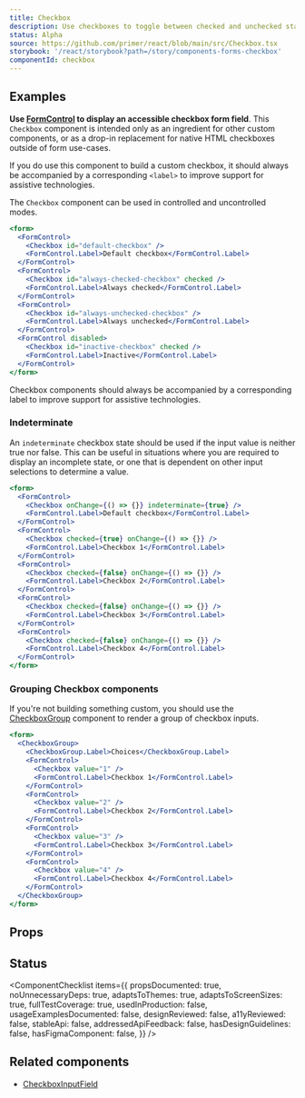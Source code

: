 ```yaml
---
title: Checkbox
description: Use checkboxes to toggle between checked and unchecked states in a list or as a standalone form field
status: Alpha
source: https://github.com/primer/react/blob/main/src/Checkbox.tsx
storybook: '/react/storybook?path=/story/components-forms-checkbox'
componentId: checkbox
---
```



## Examples

<Note variant="warning">

**Use [FormControl](/FormControl) to display an accessible checkbox form field**. This `Checkbox` component is intended only as an ingredient for other custom components, or as a drop-in replacement for native HTML checkboxes outside of form use-cases.

If you do use this component to build a custom checkbox, it should always be accompanied by a corresponding `<label>` to improve support for assistive technologies.

</Note>

The `Checkbox` component can be used in controlled and uncontrolled modes.

```jsx live
<form>
  <FormControl>
    <Checkbox id="default-checkbox" />
    <FormControl.Label>Default checkbox</FormControl.Label>
  </FormControl>
  <FormControl>
    <Checkbox id="always-checked-checkbox" checked />
    <FormControl.Label>Always checked</FormControl.Label>
  </FormControl>
  <FormControl>
    <Checkbox id="always-unchecked-checkbox" />
    <FormControl.Label>Always unchecked</FormControl.Label>
  </FormControl>
  <FormControl disabled>
    <Checkbox id="inactive-checkbox" checked />
    <FormControl.Label>Inactive</FormControl.Label>
  </FormControl>
</form>
```

<Note variant="warning">
  Checkbox components should always be accompanied by a corresponding label to improve support for assistive
  technologies.
</Note>

### Indeterminate

An `indeterminate` checkbox state should be used if the input value is neither true nor false. This can be useful in situations where you are required to display an incomplete state, or one that is dependent on other input selections to determine a value.

```jsx live
<form>
  <FormControl>
    <Checkbox onChange={() => {}} indeterminate={true} />
    <FormControl.Label>Default checkbox</FormControl.Label>
  </FormControl>
  <FormControl>
    <Checkbox checked={true} onChange={() => {}} />
    <FormControl.Label>Checkbox 1</FormControl.Label>
  </FormControl>
  <FormControl>
    <Checkbox checked={false} onChange={() => {}} />
    <FormControl.Label>Checkbox 2</FormControl.Label>
  </FormControl>
  <FormControl>
    <Checkbox checked={false} onChange={() => {}} />
    <FormControl.Label>Checkbox 3</FormControl.Label>
  </FormControl>
  <FormControl>
    <Checkbox checked={false} onChange={() => {}} />
    <FormControl.Label>Checkbox 4</FormControl.Label>
  </FormControl>
</form>
```

### Grouping Checkbox components

If you're not building something custom, you should use the [CheckboxGroup](/CheckboxGroup) component to render a group of checkbox inputs.

```jsx live
<form>
  <CheckboxGroup>
    <CheckboxGroup.Label>Choices</CheckboxGroup.Label>
    <FormControl>
      <Checkbox value="1" />
      <FormControl.Label>Checkbox 1</FormControl.Label>
    </FormControl>
    <FormControl>
      <Checkbox value="2" />
      <FormControl.Label>Checkbox 2</FormControl.Label>
    </FormControl>
    <FormControl>
      <Checkbox value="3" />
      <FormControl.Label>Checkbox 3</FormControl.Label>
    </FormControl>
    <FormControl>
      <Checkbox value="4" />
      <FormControl.Label>Checkbox 4</FormControl.Label>
    </FormControl>
  </CheckboxGroup>
</form>
```

## Props

<ComponentProps data={data} />

## Status

<ComponentChecklist
  items={{
    propsDocumented: true,
    noUnnecessaryDeps: true,
    adaptsToThemes: true,
    adaptsToScreenSizes: true,
    fullTestCoverage: true,
    usedInProduction: false,
    usageExamplesDocumented: false,
    designReviewed: false,
    a11yReviewed: false,
    stableApi: false,
    addressedApiFeedback: false,
    hasDesignGuidelines: false,
    hasFigmaComponent: false,
  }}
/>

## Related components

- [CheckboxInputField](/CheckboxInputField)
